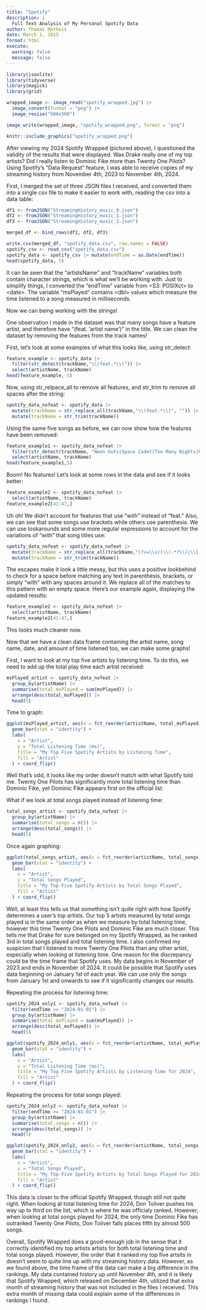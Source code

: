 ```yaml
---
title: "Spotify"
description: |
  Full Text Analysis of My Personal Spotify Data
author: Thomas Matheis
date: March 2, 2025
format: html
execute:
  warning: false
  message: false
---
```


```r
library(jsonlite)
library(tidyverse)
library(magick)
library(grid)
```

```r
wrapped_image <- image_read("spotify_wrapped.jpg") |>
  image_convert(format = "png") |>
  image_resize("500x500")

image_write(wrapped_image, "spotify_wrapped.png", format = "png")

knitr::include_graphics("spotify_wrapped.png")
```

After viewing my 2024 Spotify Wrapped (pictured above), I questioned the validity of the results that were displayed. Was Drake really one of my top artists? Did I really listen to Dominic Fike more than Twenty One Pilots? Using Spotify's "Data Request" feature, I was able to receive copies of my streaming history from November 4th, 2023 to November 4th, 2024.

First, I merged the set of three JSON files I received, and converted them into a single csv file to make it easier to work with, reading the csv into a data table:

```r
df1 <- fromJSON("StreamingHistory_music_0.json")
df2 <- fromJSON("StreamingHistory_music_1.json")
df3 <- fromJSON("StreamingHistory_music_2.json")

merged_df <- bind_rows(df1, df2, df3)

write.csv(merged_df, "spotify_data.csv", row.names = FALSE)
spotify_csv <- read_csv("spotify_data.csv")
spotify_data <- spotify_csv |> mutate(endTime = as.Date(endTime))
head(spotify_data, 5)

```

It can be seen that the "artistsName" and "trackName" variables both contain character strings, which is what we'll be working with. Just to simplify things, I converted the "endTime" variable from \<S3: POSIXct\> to \<date\>. The variable "msPlayed" contains \<dbl\> values which measure the time listened to a song measured in milliseconds.

Now we can being working with the strings!

One observation I made in the dataset was that many songs have a feature artist, and therefore have "(feat. 'artist name')" in the title. We can clean the dataset by removing the features from the track names! 

First, let's look at some examples of what this looks like, using str_detect:

```r
feature_example <- spotify_data |>
  filter(str_detect(trackName,"\\(feat.*\\)")) |>
  select(artistName, trackName)
head(feature_example, 5)
```

Now, using str_relpace_all to remove all features, and str_trim to remove all spaces after the string:

```r
spotify_data_nofeat <- spotify_data |>
  mutate(trackName = str_replace_all(trackName,"\\(feat.*\\)", "")) |>
  mutate(trackName = str_trim(trackName))
```

Using the same five songs as before, we can now show how the features have been removed:

```r
feature_example1 <- spotify_data_nofeat |>
  filter(str_detect(trackName, "Neon Guts|Space Cadet|Too Many Nights|P power|Drowning")) |>
  select(artistName, trackName)
head(feature_example1,5)
```
Boom! No features! Let's look at some rows in the data and see if it looks better:

```r
feature_example2 <- spotify_data_nofeat |>
  select(artistName, trackName)
feature_example2[41:47,]
```

Uh oh! We didn't account for features that use "with" instead of "feat." Also, we can see that some songs use brackets while others use parenthesis. We can use lookarounds and some more regular expressions to account for the variations of "with" that song titles use:

```r
spotify_data_nofeat <- spotify_data_nofeat |>
  mutate(trackName = str_replace_all(trackName,"(?<=\\s)(\\(.*?\\)|\\[.*?\\]|\\swith\\s)(.*)", "")) |>
  mutate(trackName = str_trim(trackName))
```

The escapes make it look a little messy, but this uses a positive lookbehind to check for a space before matching any text in parenthesis, brackets, or simply "with" with any spaces around it. We replace all of the matches to this pattern with an empty space. Here's our example again, displaying the updated results:

```r
feature_example2 <- spotify_data_nofeat |>
  select(artistName, trackName)
feature_example2[41:47,]
```

This looks much cleaner now. 

Now that we have a clean data frame containing the artist name, song name, date, and amount of time listened too, we can make some graphs!

First, I want to look at my top five artists by listening time. To do this, we need to add up the total play time each artist received:

```r
msPlayed_artist <- spotify_data_nofeat |>
  group_by(artistName) |>
  summarise(total_msPlayed = sum(msPlayed)) |>
  arrange(desc(total_msPlayed)) |>
  head(5)
```

Time to graph:

```r
ggplot(msPlayed_artist, aes(x = fct_reorder(artistName, total_msPlayed), y = total_msPlayed, fill = artistName)) +
  geom_bar(stat = "identity") +
  labs(
    x = "Artist",
    y = "Total Listening Time (ms)",
    title = "My Top Five Spotify Artists by Listening Time",
    fill = "Artist"
  ) + coord_flip()
```
Well that's odd, it looks like my order doesn't match with what Spotify told me. Twenty One Pilots has significantly more total listening time than Dominic Fike, yet Dominic Fike appears first on the official list.

What if we look at total songs played instead of listening time:

```r
total_songs_artist <- spotify_data_nofeat |>
  group_by(artistName) |>
  summarise(total_songs = n()) |>
  arrange(desc(total_songs)) |>
  head(5)
```

Once again graphing:

```r
ggplot(total_songs_artist, aes(x = fct_reorder(artistName, total_songs), y = total_songs, fill = artistName)) +
  geom_bar(stat = "identity") +
  labs(
    x = "Artist",
    y = "Total Songs Played",
    title = "My Top Five Spotify Artists by Total Songs Played",
    fill = "Artist"
  ) + coord_flip()
```

Well, at least this tells us that something isn't quite right with how Spotify determines a user's top artists. Our top 5 artists measured by total songs played is in the same order as when we measure by total listening time, however this time Twenty One Pilots and Dominic Fike are much closer. This tells me that Drake for sure belonged on my Spotify Wrapped, as he ranked 3rd in total songs played and total listening time. I also confirmed my suspicion that I listened to more Twenty One Pilots than any other artist, especially when looking at listening time. One reason for the discrepancy could be the time frame that Spotify uses. My data begins in November of 2023 and ends in November of 2024. It could be possible that Spotify uses data beginning on January 1st of each year. We can use only the songs from January 1st and onwards to see if it significantly changes our results.

Repeating the process for listening time:
```r
spotify_2024_only1 <- spotify_data_nofeat |>
  filter(endTime >= "2024-01-01") |>
  group_by(artistName) |>
  summarise(total_msPlayed = sum(msPlayed)) |>
  arrange(desc(total_msPlayed)) |>
  head(5)

ggplot(spotify_2024_only1, aes(x = fct_reorder(artistName, total_msPlayed), y = total_msPlayed, fill = artistName)) +
  geom_bar(stat = "identity") +
  labs(
    x = "Artist",
    y = "Total Listening Time (ms)",
    title = "My Top Five Spotify Artists by Listening Time for 2024",
    fill = "Artist"
  ) + coord_flip()
```

Repeating the process for total songs played:
```r
spotify_2024_only2 <- spotify_data_nofeat |>
  filter(endTime >= "2024-01-01") |>
  group_by(artistName) |>
  summarise(total_songs = n()) |>
  arrange(desc(total_songs)) |>
  head(5)

ggplot(spotify_2024_only2, aes(x = fct_reorder(artistName, total_songs), y = total_songs, fill = artistName)) +
  geom_bar(stat = "identity") +
  labs(
    x = "Artist",
    y = "Total Songs Played",
    title = "My Top Five Spotify Artists by Total Songs Played for 2024",
    fill = "Artist"
  ) + coord_flip()
```

This data is closer to the official Spotify Wrapped, though still not quite right. When looking at total listening time for 2024, Don Toliver pushes his way up to third on the list, which is where he was officialy ranked. However, when looking at total songs played for 2024, the only time Dominic Fike has outranked Twenty One Pilots, Don Toliver falls places fifth by almost 500 songs.

Overall, Spotify Wrapped does a good-enough job in the sense that it correctly identified my top artists artists for both total listening time and total songs played. However, the order that it ranked my top five artsits in doesn't seem to quite line up with my streaming history data. However, as we found above, the time frame of the data can make a big difference in the rankings. My data contained history up until November 4th, and it is likely that Spotify Wrapped, which released on December 4th, utilized that extra month of streaming history that was not included in the files I received. This extra month of missing data could explain some of the differences in rankings I found.
